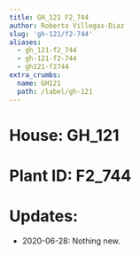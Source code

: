 ```yaml
---
title: GH_121 F2_744
author: Roberto Villegas-Diaz
slug: 'gh-121/f2-744'
aliases:
  - gh_121-f2_744
  - gh-121-f2-744
  - gh121-f2744
extra_crumbs:
  name: GH121
  path: /label/gh-121
---
```


# **House**: GH_121
# **Plant ID**: F2_744
# **Updates**: 
 - 2020-06-28: Nothing new.
